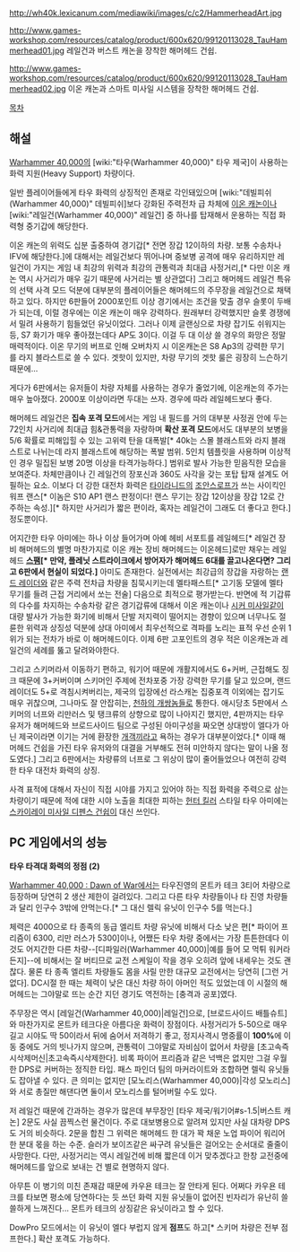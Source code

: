 {{{+1 '''Hammerhead Gunship'''}}}

http://wh40k.lexicanum.com/mediawiki/images/c/c2/HammerheadArt.jpg

http://www.games-workshop.com/resources/catalog/product/600x620/99120113028_TauHammerhead01.jpg
레일건과 버스트 캐논을 장착한 해머헤드 건쉽.

http://www.games-workshop.com/resources/catalog/product/600x620/99120113028_TauHammerhead02.jpg
이온 캐논과 스마트 미사일 시스템을 장착한 해머헤드 건쉽.

[[목차]]
== 해설 ==
[[Warhammer 40,000]]의 [wiki:"타우(Warhammer 40,000)" 타우 제국]이 사용하는 화력 지원(Heavy Support) 차량이다.

일반 플레이어들에게 타우 화력의 상징적인 존재로 각인돼있으며 [wiki:"데빌피쉬(Warhammer 40,000)" 데빌피쉬]보다 강화된 주력전차 급 차체에 [[이온 캐논]]이나 [wiki:"레일건(Warhammer 40,000)" 레일건] 중 하나를 탑재해서 운용하는 직접 화력형 중기갑에 해당한다.

이온 캐논의 위력도 십분 출중하여 경기갑[* 전면 장갑 12이하의 차량. 보통 수송차나 IFV에 해당한다.]에 대해서는 레일건보다 뛰어나며 중보병 공격에 매우 유리하지만 레일건이 가지는 게임 내 최강의 위력과 최강의 관통력과 최대급 사정거리,[* 다만 이온 캐논 역시 사거리가 매우 길기 때문에 사거리는 별 상관없다] 그리고 해머헤드 레일건 특유의 선택 사격 모드 덕분에 대부분의 플레이어들은 해머헤드의 주무장을 레일건으로 채택하고 있다. 
하지만 6판들어 2000포인트 이상 경기에서는 조건을 맞출 경우 슬롯이 두배가 되는데, 이럴 경우에는 이온 캐논이 매우 강력하다. 원래부터 강력했지만 슬롯 경쟁에서 밀려 사용하기 힘들었던 유닛이었다. 그러나 이제 글랜싱으로 차량 잡기도 쉬워지는 등, S7 화기가 매우 좋아졌는데다 AP도 3이다. 이걸 두 대 이상 쓸 경우의 화망은 정말 매력적이다. 이온 무기의 버프로 인해 오버차지 시 이온캐논은 S8 Ap3의 강력한 무기를 라지 블라스트로 쓸 수 있다. 겟핫이 있지만, 차량 무기의 겟핫 룰은 굉장히 느슨하기 때문에...

게다가 6판에서는 유저들이 차량 자체를 사용하는 경우가 줄었기에, 이온캐논의 주가는 매우 높아졌다. 2000포 이상이라면 두대는 쓰자. 경우에 따라 레일헤드보다 좋다.

해머헤드 레일건은 '''집속 포격 모드'''에서는 게임 내 필드를 거의 대부분 사정권 안에 두는 72인치 사거리에 최대급 힘&관통력을 자랑하며 '''확산 포격 모드'''에서도 대부분의 보병을 5/6 확률로 피해입힐 수 있는 고위력 탄을 대폭발[* 40k는 스몰 블래스트와 라지 블래스트로 나뉘는데 라지 블래스트에 해당하는 폭발 범위. 5인치 템플릿을 사용하며 이상적인 경우 밀집된 보병 20명 이상을 타격가능하다.] 범위로 발사 가능한 믿음직한 모습을 보여준다. 차체만큼이나 긴 레일건의 장포신과 360도 사각을 갖는 포탑 탑재 설계도 어필하는 요소. 이보다 더 강한 대전차 화력은 [[타이라니드]]의 [[조안스로프]]가 쓰는 사이킥인 워프 랜스[* 이놈은 S10 AP1 랜스 판정이다! 랜스 무기는 장갑 12이상을 장갑 12로 간주하는 속성.][* 하지만 사거리가 짧은 편이라, 혹자는 레일건이 그래도 더 좋다고 한다.] 정도뿐이다.

어지간한 타우 아미에는 하나 이상 들어가며 아예 헤비 서포트를 레일헤드[* 레일건 장비 해머헤드의 별명 마찬가지로 이온 캐논 장비 해머헤드는 이온헤드]로만 채우는 레일헤드 '''[[스팸]][* 만약, 플레닛 스트라이크에서 방어자가 해머헤드 6대를 끌고나온다면? 그리고 6판에서 현실이 되었다.]''' 아미도 존재한다. 실전에서는 최강급의 장갑을 자랑하는 [[랜드 레이더]]와 같은 주력 전차급 차량을 침묵시키는데 멜타패스트[* 고기동 모델에 멜타 무기를 들려 근접 거리에서 쏘는 전술] 다음으로 최적으로 평가받는다. 
반면에 적 기갑류의 다수를 차지하는 수송차랑 같은 경기갑류에 대해서 이온 캐논이나 [[시커 미사일]]같이 대량 발사가 가능한 화기에 비해서 단발 저지력이 떨어지는 경향이 있으며 너무나도 절륜한 위력과 상징성 덕분에 상대 아미에서 최우선적으로 격파를 노리는 표적 우선 순위 1위가 되는 전차가 바로 이 해머헤드이다. 이제 6판 고포인트의 경우 적은 이온캐논과 레일건의 세례를 뚫고 달려와야한다.

그리고 스키머라서 이동하기 편하고, 워기어 때문에 개활지에서도 6+커버, 근접해도 징크 때문에 3+커버이며 스키머인 주제에 전차포중 가장 강력한 무기를 달고 있으며, 랜드레이더도 5+로 격침시켜버리는, 제국의 입장에선 라스캐논 집중포격 이외에는 잡기도 매우 귀찮으며, 그나마도 잘 안잡히는, [[천하의 개쌍놈들]]로 통한다. 애시당초 5판에서 스키머의 너프와 리만러스 및 탱크류의 상향으로 많이 나아지긴 했지만, 4판까지는 타우 유저가 해머헤드와 브로드사이드 팀으로 구성된 아미구성을 짜오면 상대방이 엘다가 아닌 제국이라면 이기는 거에 환장한 [[개객끼]]라고 욕하는 경우가 대부분이었다.[* 이때 해머헤드 건쉽을 가진 타우 유저와의 대결을 거부해도 전혀 미안하지 않다는 말이 나올 정도였다.] 그리고 6판에서는 차량류의 너프로 그 위상이 많이 줄어들었으나 여전히 강력한 타우 대전차 화력의 상징. 

사격 표적에 대해서 자신이 직접 시야를 가지고 있어야 하는 직접 화력을 주력으로 삼는 차량이기 때문에 적에 대한 시야 노출을 최대한 피하는 [[헌터 킬러]] 스타일 타우 아미에는 [[스카이레이 미사일 디펜스 건쉽]]이 대신 쓰인다.

== PC 게임에서의 성능 ==
'''타우 타격대 화력의 정점 (2)'''

[[Warhammer 40,000 : Dawn of War]]에서는 타우진영의 몬트카 테크 3티어 차량으로 등장하며 당연히 2 생산 제한이 걸려있다. 그리고 다른 타우 차량들이나 타 진영 차량들과 달리 인구수 3밖에 안먹는다.[* 그 대신 렐릭 유닛이 인구수 5를 먹는다.]

체력은 4000으로 타 종족의 동급 엘리트 차량 유닛에 비해서 다소 낮은 편[* 파이어 프리즘이 6300, 리만 러스가 5300]이나, 어쨌든 타우 차량 중에서는 가장 튼튼한데다 이것도 어지간한 다른 차량--[디파일러(Warhammer 40,000)|예를 들어 모 먹튀 워커라든지]--에 비해서는 잘 버티므로 교전 스케일이 작을 경우 오히려 앞에 내세우는 것도 괜찮다. 물론 타 종족 엘리트 차량들도 몸을 사릴 만한 대규모 교전에서는 당연히 [그런 거 없다].
DC시절 한 때는 체력이 낮은 대신 차량 하이 아머인 적도 있었는데 이 시절의 해머헤드는 그야말로 뜨는 순간 지던 경기도 역전하는 [충격과 공포]였다.

주무장은 역시 [레일건(Warhammer 40,000)|레일건]으로, [브로드사이드 배틀슈트]와 마찬가지로 몬트카 테크다운 아름다운 화력이 장점이다. 사정거리가 5-50으로 매우 길고 시야도 딱 50이라서 뒤에 숨어서 저격하기 좋고, 정지사격시 명중률이 '''100%'''에 이동 중에도 거의 빗나가지 않으며, 관통력이 그야말로 자비심이 없어서 차량을 [초고속즉시삭제머신|초고속즉시삭제한다].
비록 파이어 프리즘과 같은 넉백은 없지만 그걸 우월한 DPS로 커버하는 정직한 타입. 패스 파인더 팀의 마커라이트와 조합하면 렐릭 유닛들도 잡아낼 수 있다. 큰 의미는 없지만 [모노리스(Warhammer 40,000)|각성 모노리스]와 서로 총질만 해댄다면 둘이서 모노리스를 털어버릴 수도 있다.

저 레일건 때문에 간과하는 경우가 많은데 부무장인 [타우 제국/워기어#s-1.5|버스트 캐논] 2문도 사실 끔찍스런 물건이다. 주로 대보병용으로 알려져 있지만 사실 대차량 DPS도 거의 비슷하다. 2문을 합친 그 위력은 해머헤드 한 대가 꽉 채운 노업 파이어 워리어 한 분대 몫을 하는 수준. 슬러가 보이즈같은 싸구려 유닛들은 걸어오는 순서대로 줄줄이 사망한다. 다만, 사정거리는 역시 레일건에 비해 짧은데 이거 맞추겠다고 한창 교전중에 해머헤드를 앞으로 보내는 건 별로 현명하지 않다.

아무튼 이 병기의 미친 존재감 때문에 카우욘 테크는 잘 안타게 된다. 어쩌다 카우욘 테크를 타보면 평소에 당연하다는 듯 쓰던 화력 지원 유닛들이 없어진 빈자리가 유난히 쓸쓸하게 느껴진다... 몬트카 테크의 상징같은 유닛이라고 할 수 있다.

DowPro 모드에서는 이 유닛이 엘다 부럽지 않게 '''점프'''도 하고[* 스키머 차량은 전부 점프한다.] 확산 포격도 가능하다.
